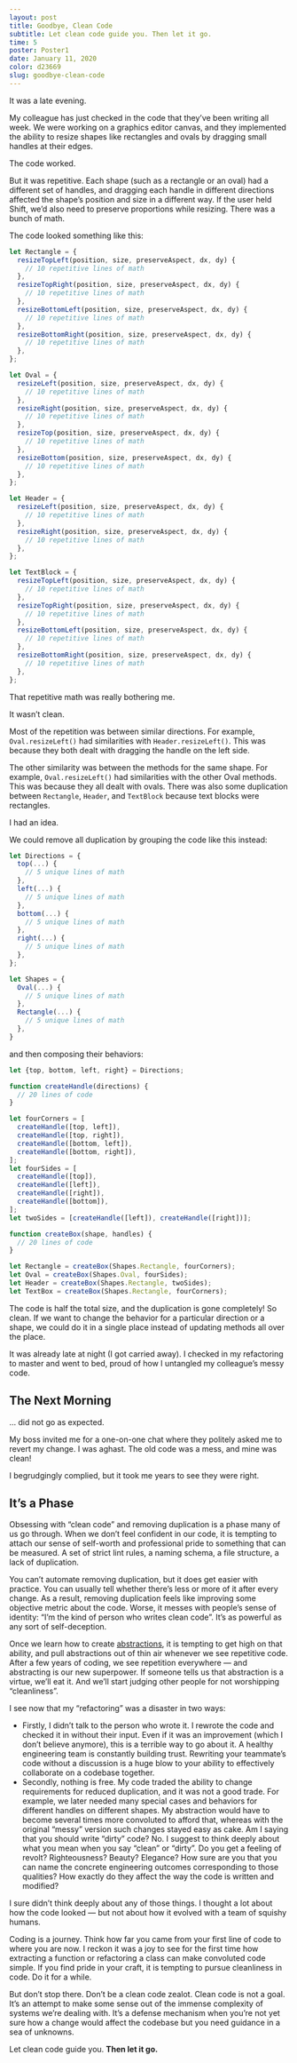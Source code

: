 ```yaml
---
layout: post
title: Goodbye, Clean Code
subtitle: Let clean code guide you. Then let it go.
time: 5
poster: Poster1
date: January 11, 2020
color: d23669
slug: goodbye-clean-code
---
```


It was a late evening.

My colleague has just checked in the code that they’ve been writing all week. We were working on a graphics editor canvas, and they implemented the ability to resize shapes like rectangles and ovals by dragging small handles at their edges.

The code worked.

But it was repetitive. Each shape (such as a rectangle or an oval) had a different set of handles, and dragging each handle in different directions affected the shape’s position and size in a different way. If the user held Shift, we’d also need to preserve proportions while resizing. There was a bunch of math.

The code looked something like this:

```typescript
let Rectangle = {
  resizeTopLeft(position, size, preserveAspect, dx, dy) {
    // 10 repetitive lines of math
  },
  resizeTopRight(position, size, preserveAspect, dx, dy) {
    // 10 repetitive lines of math
  },
  resizeBottomLeft(position, size, preserveAspect, dx, dy) {
    // 10 repetitive lines of math
  },
  resizeBottomRight(position, size, preserveAspect, dx, dy) {
    // 10 repetitive lines of math
  },
};

let Oval = {
  resizeLeft(position, size, preserveAspect, dx, dy) {
    // 10 repetitive lines of math
  },
  resizeRight(position, size, preserveAspect, dx, dy) {
    // 10 repetitive lines of math
  },
  resizeTop(position, size, preserveAspect, dx, dy) {
    // 10 repetitive lines of math
  },
  resizeBottom(position, size, preserveAspect, dx, dy) {
    // 10 repetitive lines of math
  },
};

let Header = {
  resizeLeft(position, size, preserveAspect, dx, dy) {
    // 10 repetitive lines of math
  },
  resizeRight(position, size, preserveAspect, dx, dy) {
    // 10 repetitive lines of math
  },
};

let TextBlock = {
  resizeTopLeft(position, size, preserveAspect, dx, dy) {
    // 10 repetitive lines of math
  },
  resizeTopRight(position, size, preserveAspect, dx, dy) {
    // 10 repetitive lines of math
  },
  resizeBottomLeft(position, size, preserveAspect, dx, dy) {
    // 10 repetitive lines of math
  },
  resizeBottomRight(position, size, preserveAspect, dx, dy) {
    // 10 repetitive lines of math
  },
};
```

That repetitive math was really bothering me.

It wasn’t clean.

Most of the repetition was between similar directions. For example, `Oval.resizeLeft()` had similarities with `Header.resizeLeft()`. This was because they both dealt with dragging the handle on the left side.

The other similarity was between the methods for the same shape. For example, `Oval.resizeLeft()` had similarities with the other Oval methods. This was because they all dealt with ovals. There was also some duplication between `Rectangle`, `Header`, and `TextBlock` because text blocks were rectangles.

I had an idea.

We could remove all duplication by grouping the code like this instead:

```typescript
let Directions = {
  top(...) {
    // 5 unique lines of math
  },
  left(...) {
    // 5 unique lines of math
  },
  bottom(...) {
    // 5 unique lines of math
  },
  right(...) {
    // 5 unique lines of math
  },
};

let Shapes = {
  Oval(...) {
    // 5 unique lines of math
  },
  Rectangle(...) {
    // 5 unique lines of math
  },
}
```

and then composing their behaviors:

```typescript
let {top, bottom, left, right} = Directions;

function createHandle(directions) {
  // 20 lines of code
}

let fourCorners = [
  createHandle([top, left]),
  createHandle([top, right]),
  createHandle([bottom, left]),
  createHandle([bottom, right]),
];
let fourSides = [
  createHandle([top]),
  createHandle([left]),
  createHandle([right]),
  createHandle([bottom]),
];
let twoSides = [createHandle([left]), createHandle([right])];

function createBox(shape, handles) {
  // 20 lines of code
}

let Rectangle = createBox(Shapes.Rectangle, fourCorners);
let Oval = createBox(Shapes.Oval, fourSides);
let Header = createBox(Shapes.Rectangle, twoSides);
let TextBox = createBox(Shapes.Rectangle, fourCorners);
```

The code is half the total size, and the duplication is gone completely! So clean. If we want to change the behavior for a particular direction or a shape, we could do it in a single place instead of updating methods all over the place.

It was already late at night (I got carried away). I checked in my refactoring to master and went to bed, proud of how I untangled my colleague’s messy code.

## The Next Morning

… did not go as expected.

My boss invited me for a one-on-one chat where they politely asked me to revert my change. I was aghast. The old code was a mess, and mine was clean!

I begrudgingly complied, but it took me years to see they were right.

## It’s a Phase

Obsessing with “clean code” and removing duplication is a phase many of us go through. When we don’t feel confident in our code, it is tempting to attach our sense of self-worth and professional pride to something that can be measured. A set of strict lint rules, a naming schema, a file structure, a lack of duplication.

You can’t automate removing duplication, but it does get easier with practice. You can usually tell whether there’s less or more of it after every change. As a result, removing duplication feels like improving some objective metric about the code. Worse, it messes with people’s sense of identity: “I’m the kind of person who writes clean code”. It’s as powerful as any sort of self-deception.

Once we learn how to create [abstractions](http://hello.com), it is tempting to get high on that ability, and pull abstractions out of thin air whenever we see repetitive code. After a few years of coding, we see repetition everywhere — and abstracting is our new superpower. If someone tells us that abstraction is a virtue, we’ll eat it. And we’ll start judging other people for not worshipping “cleanliness”.

I see now that my “refactoring” was a disaster in two ways:

- Firstly, I didn’t talk to the person who wrote it. I rewrote the code and checked it in without their input. Even if it was an improvement (which I don’t believe anymore), this is a terrible way to go about it. A healthy engineering team is constantly building trust. Rewriting your teammate’s code without a discussion is a huge blow to your ability to effectively collaborate on a codebase together.
- Secondly, nothing is free. My code traded the ability to change requirements for reduced duplication, and it was not a good trade. For example, we later needed many special cases and behaviors for different handles on different shapes. My abstraction would have to become several times more convoluted to afford that, whereas with the original “messy” version such changes stayed easy as cake.
  Am I saying that you should write “dirty” code? No. I suggest to think deeply about what you mean when you say “clean” or “dirty”. Do you get a feeling of revolt? Righteousness? Beauty? Elegance? How sure are you that you can name the concrete engineering outcomes corresponding to those qualities? How exactly do they affect the way the code is written and modified?

I sure didn’t think deeply about any of those things. I thought a lot about how the code looked — but not about how it evolved with a team of squishy humans.

Coding is a journey. Think how far you came from your first line of code to where you are now. I reckon it was a joy to see for the first time how extracting a function or refactoring a class can make convoluted code simple. If you find pride in your craft, it is tempting to pursue cleanliness in code. Do it for a while.

But don’t stop there. Don’t be a clean code zealot. Clean code is not a goal. It’s an attempt to make some sense out of the immense complexity of systems we’re dealing with. It’s a defense mechanism when you’re not yet sure how a change would affect the codebase but you need guidance in a sea of unknowns.

Let clean code guide you. **Then let it go.**
